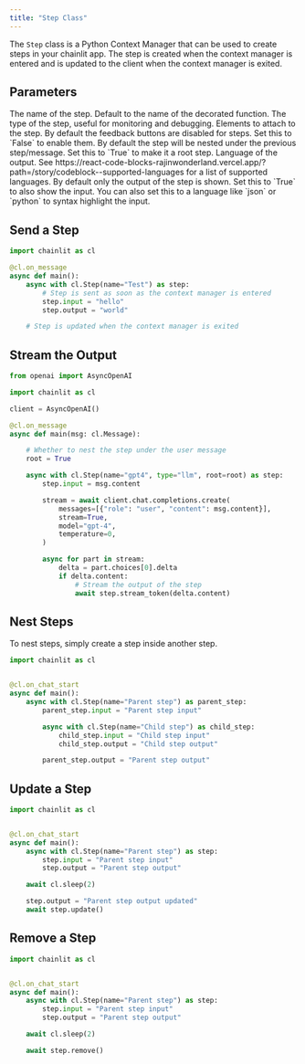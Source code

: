 ```yaml
---
title: "Step Class"
---
```


The `Step` class is a Python Context Manager that can be used to create steps in your chainlit app. The step is created when the context manager is entered and is updated to the client when the context manager is exited.

## Parameters

<ParamField path="name" type="str" optional>
  The name of the step. Default to the name of the decorated function.
</ParamField>
<ParamField path="type" type="Enum" default="undefined" optional>
  The type of the step, useful for monitoring and debugging.
</ParamField>
<ParamField path="elements" type="List[Element]" optional>
  Elements to attach to the step.
</ParamField>
<ParamField path="disable_feedback" type="bool" default="True" optional>
  By default the feedback buttons are disabled for steps. Set this to `False` to
  enable them.
</ParamField>
<ParamField path="root" type="bool" default="False" optional>
  By default the step will be nested under the previous step/message. Set this
  to `True` to make it a root step.
</ParamField>
<ParamField path="language" type="str" optional>
  Language of the output. See
  https://react-code-blocks-rajinwonderland.vercel.app/?path=/story/codeblock--supported-languages
  for a list of supported languages.
</ParamField>
<ParamField path="show_input" type="Union[bool, str]" default="False" optional>
  By default only the output of the step is shown. Set this to `True` to also
  show the input. You can also set this to a language like `json` or `python` to
  syntax highlight the input.
</ParamField>

## Send a Step

```python
import chainlit as cl

@cl.on_message
async def main():
    async with cl.Step(name="Test") as step:
        # Step is sent as soon as the context manager is entered
        step.input = "hello"
        step.output = "world"

    # Step is updated when the context manager is exited
```

## Stream the Output

```python
from openai import AsyncOpenAI

import chainlit as cl

client = AsyncOpenAI()

@cl.on_message
async def main(msg: cl.Message):

    # Whether to nest the step under the user message
    root = True

    async with cl.Step(name="gpt4", type="llm", root=root) as step:
        step.input = msg.content

        stream = await client.chat.completions.create(
            messages=[{"role": "user", "content": msg.content}],
            stream=True,
            model="gpt-4",
            temperature=0,
        )

        async for part in stream:
            delta = part.choices[0].delta
            if delta.content:
                # Stream the output of the step
                await step.stream_token(delta.content)
```

## Nest Steps

To nest steps, simply create a step inside another step.

```python
import chainlit as cl


@cl.on_chat_start
async def main():
    async with cl.Step(name="Parent step") as parent_step:
        parent_step.input = "Parent step input"

        async with cl.Step(name="Child step") as child_step:
            child_step.input = "Child step input"
            child_step.output = "Child step output"

        parent_step.output = "Parent step output"
```

## Update a Step

```python
import chainlit as cl


@cl.on_chat_start
async def main():
    async with cl.Step(name="Parent step") as step:
        step.input = "Parent step input"
        step.output = "Parent step output"

    await cl.sleep(2)

    step.output = "Parent step output updated"
    await step.update()
```

## Remove a Step

```python
import chainlit as cl


@cl.on_chat_start
async def main():
    async with cl.Step(name="Parent step") as step:
        step.input = "Parent step input"
        step.output = "Parent step output"

    await cl.sleep(2)

    await step.remove()
```

